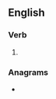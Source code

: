 {{also|prônâtes}}
==English==

===Verb===
{{head|en|verb form}}

# {{en-third-person singular of|pronate}}

===Anagrams===
* {{anagrams|en|a=aenoprst|Paternos|Paterson|near post|operants|prostane|tropanes}}
